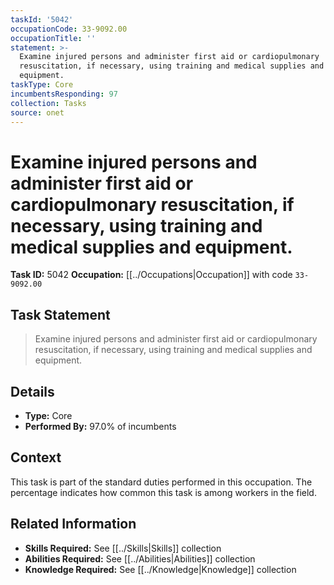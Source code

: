 ```yaml
---
taskId: '5042'
occupationCode: 33-9092.00
occupationTitle: ''
statement: >-
  Examine injured persons and administer first aid or cardiopulmonary
  resuscitation, if necessary, using training and medical supplies and
  equipment.
taskType: Core
incumbentsResponding: 97
collection: Tasks
source: onet
---
```

# Examine injured persons and administer first aid or cardiopulmonary resuscitation, if necessary, using training and medical supplies and equipment.

**Task ID:** 5042
**Occupation:** [[../Occupations|Occupation]] with code `33-9092.00`

## Task Statement

> Examine injured persons and administer first aid or cardiopulmonary resuscitation, if necessary, using training and medical supplies and equipment.

## Details

- **Type:** Core
- **Performed By:** 97.0% of incumbents

## Context

This task is part of the standard duties performed in this occupation. The percentage indicates how common this task is among workers in the field.

## Related Information

- **Skills Required:** See [[../Skills|Skills]] collection
- **Abilities Required:** See [[../Abilities|Abilities]] collection
- **Knowledge Required:** See [[../Knowledge|Knowledge]] collection
